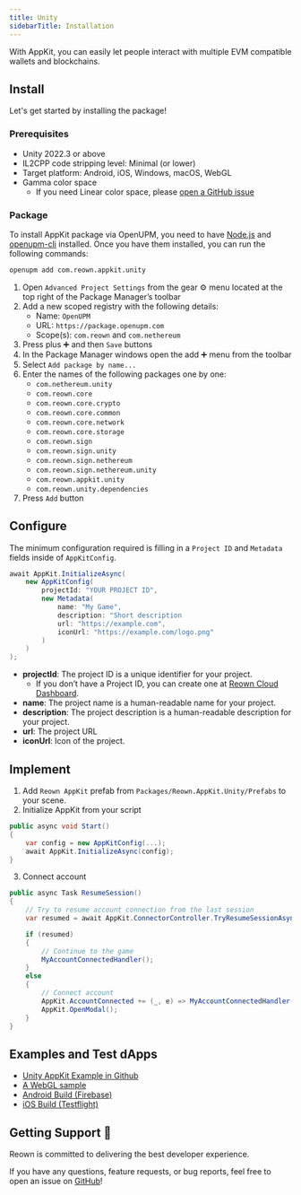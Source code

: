 ```yaml
---
title: Unity
sidebarTitle: Installation
---
```



With AppKit, you can easily let people interact with multiple EVM compatible wallets and blockchains.

## Install

Let's get started by installing the package!

### Prerequisites

- Unity 2022.3 or above
- IL2CPP code stripping level: Minimal (or lower)
- Target platform: Android, iOS, Windows, macOS, WebGL
- Gamma color space
  - If you need Linear color space, please [open a GitHub issue](https://github.com/reown-com/reown-dotnet/issues)

### Package

<Tabs>
<Tab title="OpenUPM CLI">

To install AppKit package via OpenUPM, you need to have [Node.js](https://nodejs.org/en/) and [openupm-cli](https://openupm.com/docs/getting-started.html#installing-openupm-cli) installed. Once you have them installed, you can run the following commands:

```bash
openupm add com.reown.appkit.unity
```
</Tab>
<Tab title="Package Manager with OpenUPM">

1. Open `Advanced Project Settings` from the gear ⚙ menu located at the top right of the Package Manager’s toolbar
2. Add a new scoped registry with the following details:
   - Name: `OpenUPM`
   - URL: `https://package.openupm.com`
   - Scope(s): `com.reown` and `com.nethereum`
3. Press plus ➕ and then `Save` buttons
4. In the Package Manager windows open the add ➕ menu from the toolbar
5. Select `Add package by name...`
6. Enter the names of the following packages one by one:
   - `com.nethereum.unity`
   - `com.reown.core`
   - `com.reown.core.crypto`
   - `com.reown.core.common`
   - `com.reown.core.network`
   - `com.reown.core.storage`
   - `com.reown.sign`
   - `com.reown.sign.unity`
   - `com.reown.sign.nethereum`
   - `com.reown.sign.nethereum.unity`
   - `com.reown.appkit.unity`
   - `com.reown.unity.dependencies`
7. Press `Add` button
</Tab>
</Tabs>

## Configure

The minimum configuration required is filling in a `Project ID` and `Metadata` fields inside of `AppKitConfig`.

<CloudBanner />

```csharp
await AppKit.InitializeAsync(
    new AppKitConfig(
        projectId: "YOUR PROJECT ID",
        new Metadata(
            name: "My Game",
            description: "Short description
            url: "https://example.com",
            iconUrl: "https://example.com/logo.png"
        )
    )
);
```

- **projectId**: The project ID is a unique identifier for your project.
  - If you don’t have a Project ID, you can create one at [Reown Cloud Dashboard](https://dashboard.reown.com).
- **name**: The project name is a human-readable name for your project.
- **description**: The project description is a human-readable description for your project.
- **url**: The project URL
- **iconUrl**: Icon of the project.

## Implement

1. Add `Reown AppKit` prefab from `Packages/Reown.AppKit.Unity/Prefabs` to your scene.
2. Initialize AppKit from your script

```csharp
public async void Start()
{
    var config = new AppKitConfig(...);
    await AppKit.InitializeAsync(config);
}
```

3. Connect account

```csharp
public async Task ResumeSession()
{
    // Try to resume account connection from the last session
    var resumed = await AppKit.ConnectorController.TryResumeSessionAsync();

    if (resumed)
    {
        // Continue to the game
        MyAccountConnectedHandler();
    }
    else
    {
        // Connect account
        AppKit.AccountConnected += (_, e) => MyAccountConnectedHandler();
        AppKit.OpenModal();
    }
}
```

## Examples and Test dApps

- [Unity AppKit Example in Github](https://github.com/reown-com/reown-dotnet/tree/main/sample/)
- [A WebGL sample](https://unity-appkit.vercel.app/)
- [Android Build (Firebase)](https://appdistribution.firebase.dev/i/093025eda71719e2)
- [iOS Build (Testflight)](https://testflight.apple.com/join/MPkPYk43)

## Getting Support 🙋

Reown is committed to delivering the best developer experience.

If you have any questions, feature requests, or bug reports, feel free to open an issue on [GitHub](https://github.com/reown-com/reown-dotnet/issues)!
